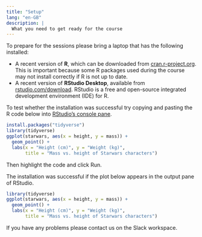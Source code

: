 ```yaml
---
title: "Setup"
lang: "en-GB"
description: |
  What you need to get ready for the course
---
```


To prepare for the sessions please bring a laptop that has the following installed:

- A recent version of **R**, which can be downloaded from <a href="https://cran.r-project.org" target="_blank">cran.r-project.org</a>. This is important because some R packages used during the course may not install correctly if R is not up to date.
- A recent version of **RStudio Desktop**, available from <a href="https://rstudio.com/products/rstudio/download/" target="_blank">rstudio.com/download</a>. RStudio is a free and open-source integrated development environment (IDE) for R.

To test whether the installation was successful try copying and pasting the R code below into <a href="images/rstudio_console.png" target="_blank">RStudio's console pane</a>.

```r
install.packages("tidyverse")
library(tidyverse)
ggplot(starwars, aes(x = height, y = mass)) +
  geom_point() +
  labs(x = "Height (cm)", y = "Weight (kg)",
       title = "Mass vs. height of Starwars characters")
```

Then highlight the code and click Run. 

The installation was successful if the plot below appears in the output pane of RStudio.

```r
library(tidyverse)
ggplot(starwars, aes(x = height, y = mass)) +
  geom_point() +
  labs(x = "Height (cm)", y = "Weight (kg)",
       title = "Mass vs. height of Starwars characters")
```

If you have any problems please contact us on the Slack workspace. 